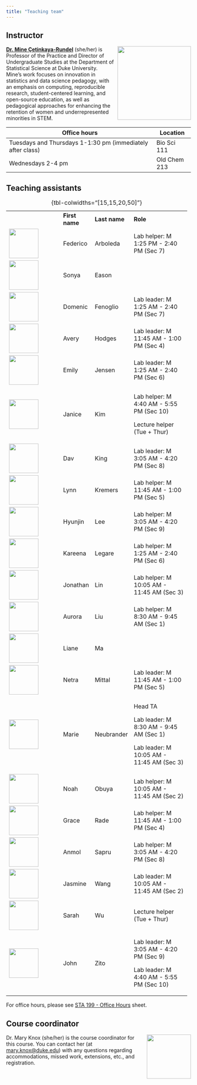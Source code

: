 ```yaml
---
title: "Teaching team"
---
```


## Instructor

![](img/team/mine.png){style="float:right;padding: 0 0 0 10px;" fig-alt="Headshot of Dr. Mine Çetinkaya-Rundel" width="200"}

[**Dr. Mine Çetinkaya-Rundel**](http://mine-cr.com/) (she/her) is Professor of the Practice and Director of Undergraduate Studies at the Department of Statistical Science at Duke University. Mine's work focuses on innovation in statistics and data science pedagogy, with an emphasis on computing, reproducible research, student-centered learning, and open-source education, as well as pedagogical approaches for enhancing the retention of women and underrepresented minorities in STEM.

+------------------------------------------------------------+---------------+
| Office hours                                               | Location      |
+============================================================+===============+
| Tuesdays and Thursdays 1-1:30 pm (immediately after class) | Bio Sci 111   |
+------------------------------------------------------------+---------------+
| Wednesdays 2-4 pm                                          | Old Chem 213  |
+------------------------------------------------------------+---------------+

## Teaching assistants

+---------------------------------------+----------------+---------------+-------------------------------------------+
|                                       | **First name** | **Last name** | **Role**                                  |
+---------------------------------------+----------------+---------------+-------------------------------------------+
| ![](img/team/nopic.png){width="80"}   | Federico       | Arboleda      | Lab helper: M 1:25 PM - 2:40 PM (Sec 7)   |
+---------------------------------------+----------------+---------------+-------------------------------------------+
| ![](img/team/nopic.png){width="80"}   | Sonya          | Eason         |                                           |
+---------------------------------------+----------------+---------------+-------------------------------------------+
| ![](img/team/nopic.png){width="80"}   | Domenic        | Fenoglio      | Lab leader: M 1:25 AM - 2:40 PM (Sec 7)   |
+---------------------------------------+----------------+---------------+-------------------------------------------+
| ![](img/team/avery.png){width="80"}   | Avery          | Hodges        | Lab leader: M 11:45 AM - 1:00 PM (Sec 4)  |
+---------------------------------------+----------------+---------------+-------------------------------------------+
| ![](img/team/nopic.png){width="80"}   | Emily          | Jensen        | Lab leader: M 1:25 AM - 2:40 PM (Sec 6)   |
+---------------------------------------+----------------+---------------+-------------------------------------------+
| ![](img/team/nopic.png){width="80"}   | Janice         | Kim           | Lab helper: M 4:40 AM - 5:55 PM (Sec 10)  |
|                                       |                |               |                                           |
|                                       |                |               | Lecture helper (Tue + Thur)               |
+---------------------------------------+----------------+---------------+-------------------------------------------+
| ![](img/team/nopic.png){width="80"}   | Dav            | King          | Lab leader: M 3:05 AM - 4:20 PM (Sec 8)   |
+---------------------------------------+----------------+---------------+-------------------------------------------+
| ![](img/team/nopic.png){width="80"}   | Lynn           | Kremers       | Lab helper: M 11:45 AM - 1:00 PM (Sec 5)  |
+---------------------------------------+----------------+---------------+-------------------------------------------+
| ![](img/team/nopic.png){width="80"}   | Hyunjin        | Lee           | Lab helper: M 3:05 AM - 4:20 PM (Sec 9)   |
+---------------------------------------+----------------+---------------+-------------------------------------------+
| ![](img/team/nopic.png){width="80"}   | Kareena        | Legare        | Lab helper: M 1:25 AM - 2:40 PM (Sec 6)   |
+---------------------------------------+----------------+---------------+-------------------------------------------+
| ![](img/team/nopic.png){width="80"}   | Jonathan       | Lin           | Lab helper: M 10:05 AM - 11:45 AM (Sec 3) |
+---------------------------------------+----------------+---------------+-------------------------------------------+
| ![](img/team/nopic.png){width="80"}   | Aurora         | Liu           | Lab helper: M 8:30 AM - 9:45 AM (Sec 1)   |
+---------------------------------------+----------------+---------------+-------------------------------------------+
| ![](img/team/nopic.png){width="80"}   | Liane          | Ma            |                                           |
+---------------------------------------+----------------+---------------+-------------------------------------------+
| ![](img/team/netra.png){width="80"}   | Netra          | Mittal        | Lab leader: M 11:45 AM - 1:00 PM (Sec 5)  |
+---------------------------------------+----------------+---------------+-------------------------------------------+
| ![](img/team/nopic.png){width="80"}   | Marie          | Neubrander    | Head TA                                   |
|                                       |                |               |                                           |
|                                       |                |               | Lab leader: M 8:30 AM - 9:45 AM (Sec 1)   |
|                                       |                |               |                                           |
|                                       |                |               | Lab leader: M 10:05 AM - 11:45 AM (Sec 3) |
+---------------------------------------+----------------+---------------+-------------------------------------------+
| ![](img/team/noah.png){width="80"}    | Noah           | Obuya         | Lab helper: M 10:05 AM - 11:45 AM (Sec 2) |
+---------------------------------------+----------------+---------------+-------------------------------------------+
| ![](img/team/nopic.png){width="80"}   | Grace          | Rade          | Lab helper: M 11:45 AM - 1:00 PM (Sec 4)  |
+---------------------------------------+----------------+---------------+-------------------------------------------+
| ![](img/team/nopic.png){width="80"}   | Anmol          | Sapru         | Lab helper: M 3:05 AM - 4:20 PM (Sec 8)   |
+---------------------------------------+----------------+---------------+-------------------------------------------+
| ![](img/team/jasmine.png){width="80"} | Jasmine        | Wang          | Lab leader: M 10:05 AM - 11:45 AM (Sec 2) |
+---------------------------------------+----------------+---------------+-------------------------------------------+
| ![](img/team/nopic.png){width="80"}   | Sarah          | Wu            | Lecture helper (Tue + Thur)               |
+---------------------------------------+----------------+---------------+-------------------------------------------+
| ![](img/team/nopic.png){width="80"}   | John           | Zito          | Lab leader: M 3:05 AM - 4:20 PM (Sec 9)   |
|                                       |                |               |                                           |
|                                       |                |               | Lab leader: M 4:40 AM - 5:55 PM (Sec 10)  |
+---------------------------------------+----------------+---------------+-------------------------------------------+

: {tbl-colwidths="\[15,15,20,50\]"}

For office hours, please see [STA 199 - Office Hours](https://docs.google.com/spreadsheets/d/1gXNQ9UMT01bU9qr-YDsA2GIpslldHmfwPg1gcOj2GTA/edit?usp=sharing) sheet.

## Course coordinator

![](img/team/mary.png){style="float:right;padding: 0 0 0 10px;" fig-alt="Headshot of Dr. Mary Knox" width="120"}

Dr. Mary Knox (she/her) is the course coordinator for this course. You can contact her (at [mary.knox\@duke.edu](mailto:mary.knox@duke.edu)) with any questions regarding accommodations, missed work, extensions, etc., and registration.